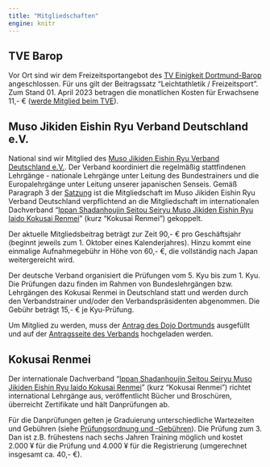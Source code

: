```yaml
---
title: "Mitgliedschaften"
engine: knitr
---
```


## TVE Barop

Vor Ort sind wir dem Freizeitsportangebot des [TV Einigkeit Dortmund-Barop](https://www.tve-barop.de/) angeschlossen.
Für uns gilt der Beitragssatz "Leichtathletik / Freizeitsport".
Zum Stand 01.
April 2023 betragen die monatlichen Kosten für Erwachsene 11,- € ([werde Mitglied beim TVE](https://www.tve-barop.de/tve/verein/werde-mitglied.html)).

## Muso Jikiden Eishin Ryu Verband Deutschland e.V.

National sind wir Mitglied des [Muso Jikiden Eishin Ryu Verband Deutschland e.V.](https://www.iaidoverband.org). Der Verband koordiniert die regelmäßig stattfindenen Lehrgänge - nationale Lehrgänge unter Leitung des Bundestrainers und die Europalehrgänge unter Leitung unserer japanischen Senseis.
Gemäß Paragraph 3 der [Satzung](https://www.iaido-dortmund.de/docs/201206_Satzung_Iaidoverband.pdf) ist die Mitgliedschaft im Muso Jikiden Eishin Ryu Verband Deutschland verpflichtend an die Mitgliedschaft im internationalen Dachverband "[Ippan Shadanhoujin Seitou Seiryu Muso Jikiden Eishin Ryu Iaido Kokusai Renmei](https://mjer-iaido.github.io/en/)" (kurz "Kokusai Renmei") gekoppelt.

Der aktuelle Mitgliedsbeitrag beträgt zur Zeit 90,- € pro Geschäftsjahr (beginnt jeweils zum 1. Oktober eines Kalenderjahres).
Hinzu kommt eine einmalige Aufnahmegebühr in Höhe von 60,- €, die vollständig nach Japan weitergereicht wird.

Der deutsche Verband organisiert die Prüfungen vom 5.
Kyu bis zum 1.
Kyu.
Die Prüfungen dazu finden im Rahmen von Bundeslehrgängen bzw.
Lehrgängen des Kokusai Renmei in Deutschland statt und werden durch den Verbandstrainer und/oder den Verbandspräsidenten abgenommen.
Die Gebühr beträgt 15,- € je Kyu-Prüfung.

Um Mitglied zu werden, muss der [Antrag des Dojo Dortmunds](https://www.iaido-dortmund.de/docs/Dojo_Dortmund_Mitgliedschaftsantrag.pdf) ausgefüllt und auf der [Antragsseite des Verbands](https://iaidoverband.org/mitgliedsantrag/) hochgeladen werden.

## Kokusai Renmei

Der internationale Dachverband "[Ippan Shadanhoujin Seitou Seiryu Muso Jikiden Eishin Ryu Iaido Kokusai Renmei](https://mjer-iaido.github.io/en/)" (kurz "Kokusai Renmei") richtet international Lehrgänge aus, veröffentlicht Bücher und Broschüren, überreicht Zertifikate und hält Danprüfungen ab.

Für die Danprüfungen gelten je Graduierung unterschiedliche Wartezeiten und Gebühren (siehe [Prüfungsordnung und -Gebühren](https://iaidoverband.org/info/)).
Die Prüfung zum 3.
Dan ist z.B.
frühestens nach sechs Jahren Training möglich und kostet 2.000 ¥ für die Prüfung und 4.000 ¥ für die Registrierung (umgerechnet insgesamt ca. 40,- €).
